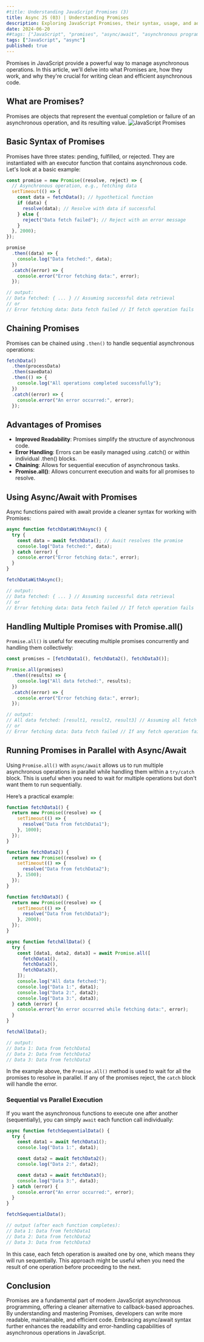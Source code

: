 ```yaml
---
#title: Understanding JavaScript Promises (3)
title: Async JS (03) | Understanding Promises
description: Exploring JavaScript Promises, their syntax, usage, and advantages over traditional callback-based approaches.
date: 2024-06-20
##tags: ["JavaScript", "promises", "async/await", "asynchronous programming"]
tags: ["JavaScript", "async"]
published: true
---
```


Promises in JavaScript provide a powerful way to manage asynchronous operations. In this article, we'll delve into what Promises are, how they work, and why they're crucial for writing clean and efficient asynchronous code.

## What are Promises?

<span className="mix-blend-plus-lighter text-blue-700/80">
  Promises are objects that represent the eventual completion or failure of an
  asynchronous operation, and its resulting value.
</span>
<Image
  className="mx-auto"
  src="/promises.png"
  alt="JavaScript Promises"
  width={500}
  height={300}
/>

## Basic Syntax of Promises

Promises have three states: pending, fulfilled, or rejected. They are instantiated with an executor function that contains asynchronous code. Let's look at a basic example:

```js showLineNumbers
const promise = new Promise((resolve, reject) => {
  // Asynchronous operation, e.g., fetching data
  setTimeout(() => {
    const data = fetchData(); // hypothetical function
    if (data) {
      resolve(data); // Resolve with data if successful
    } else {
      reject("Data fetch failed"); // Reject with an error message
    }
  }, 2000);
});

promise
  .then((data) => {
    console.log("Data fetched:", data);
  })
  .catch((error) => {
    console.error("Error fetching data:", error);
  });

// output:
// Data fetched: { ... } // Assuming successful data retrieval
// or
// Error fetching data: Data fetch failed // If fetch operation fails
```

## Chaining Promises

Promises can be chained using `.then()` to handle sequential asynchronous operations:

```js showLineNumbers
fetchData()
  .then(processData)
  .then(saveData)
  .then(() => {
    console.log("All operations completed successfully");
  })
  .catch((error) => {
    console.error("An error occurred:", error);
  });
```

## Advantages of Promises

- **Improved Readability**: Promises simplify the structure of asynchronous code.
- **Error Handling**: Errors can be easily managed using .catch() or within individual .then() blocks.
- **Chaining**: Allows for sequential execution of asynchronous tasks.
- **Promise.all()**: Allows concurrent execution and waits for all promises to resolve.

## Using Async/Await with Promises

Async functions paired with await provide a cleaner syntax for working with Promises:

```js showLineNumbers
async function fetchDataWithAsync() {
  try {
    const data = await fetchData(); // Await resolves the promise
    console.log("Data fetched:", data);
  } catch (error) {
    console.error("Error fetching data:", error);
  }
}

fetchDataWithAsync();

// output:
// Data fetched: { ... } // Assuming successful data retrieval
// or
// Error fetching data: Data fetch failed // If fetch operation fails
```

## Handling Multiple Promises with Promise.all()

`Promise.all()` is useful for executing multiple promises concurrently and handling them collectively:

```js showLineNumbers
const promises = [fetchData1(), fetchData2(), fetchData3()];

Promise.all(promises)
  .then((results) => {
    console.log("All data fetched:", results);
  })
  .catch((error) => {
    console.error("Error fetching data:", error);
  });

// output:
// All data fetched: [result1, result2, result3] // Assuming all fetch operations are successful
// or
// Error fetching data: Data fetch failed // If any fetch operation fails
```

## Running Promises in Parallel with Async/Await

Using `Promise.all()` with `async/await` allows us to run multiple asynchronous operations in parallel while handling them within a `try/catch` block. This is useful when you need to wait for multiple operations but don't want them to run sequentially.

Here’s a practical example:

```js showLineNumbers
function fetchData1() {
  return new Promise((resolve) => {
    setTimeout(() => {
      resolve("Data from fetchData1");
    }, 1000);
  });
}

function fetchData2() {
  return new Promise((resolve) => {
    setTimeout(() => {
      resolve("Data from fetchData2");
    }, 1500);
  });
}

function fetchData3() {
  return new Promise((resolve) => {
    setTimeout(() => {
      resolve("Data from fetchData3");
    }, 2000);
  });
}

async function fetchAllData() {
  try {
    const [data1, data2, data3] = await Promise.all([
      fetchData1(),
      fetchData2(),
      fetchData3(),
    ]);
    console.log("All data fetched:");
    console.log("Data 1:", data1);
    console.log("Data 2:", data2);
    console.log("Data 3:", data3);
  } catch (error) {
    console.error("An error occurred while fetching data:", error);
  }
}

fetchAllData();

// output:
// Data 1: Data from fetchData1
// Data 2: Data from fetchData2
// Data 3: Data from fetchData3
```

In the example above, the `Promise.all()` method is used to wait for all the promises to resolve in parallel. If any of the promises reject, the `catch` block will handle the error.

### Sequential vs Parallel Execution

If you want the asynchronous functions to execute one after another (sequentially), you can simply `await` each function call individually:

```js showLineNumbers
async function fetchSequentialData() {
  try {
    const data1 = await fetchData1();
    console.log("Data 1:", data1);

    const data2 = await fetchData2();
    console.log("Data 2:", data2);

    const data3 = await fetchData3();
    console.log("Data 3:", data3);
  } catch (error) {
    console.error("An error occurred:", error);
  }
}

fetchSequentialData();

// output (after each function completes):
// Data 1: Data from fetchData1
// Data 2: Data from fetchData2
// Data 3: Data from fetchData3
```

In this case, each fetch operation is awaited one by one, which means they will run sequentially. This approach might be useful when you need the result of one operation before proceeding to the next.

## Conclusion

Promises are a fundamental part of modern JavaScript asynchronous programming, offering a cleaner alternative to callback-based approaches. By understanding and mastering Promises, developers can write more readable, maintainable, and efficient code. Embracing async/await syntax further enhances the readability and error-handling capabilities of asynchronous operations in JavaScript.
